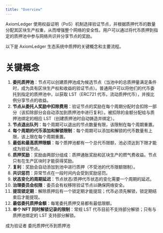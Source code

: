 ```yaml
---
title: "Overview"
---
```


AxiomLedger 使用权益证明（PoS）机制选择验证节点，并根据质押代币的数量分配其区块生产权重，从而增强整个网络的安全性。用户可以通过将代币质押到指定的质押池中参与网络共识并分享节点的奖励。

以下是 AxiomLedger 生态系统中质押的关键概念和主要流程。

# 关键概念

1. **委托质押池**：节点可以创建质押池成为候选节点（当池中的总质押量满足条件时，成为具有区块生产权和收益的验证节点）。普通用户可以将他们的代币委托到指定的质押池中，以获取 LST（ERC721 代币，流动质押代币），并按比例分享节点的收益。
2. **节点从委托人奖励中扣除费用**：验证节点的奖励在每个周期分配时会扣除一部分（该扣除部分会自动添加到质押池中进行复利）。被扣除的金额分配给与质押池绑定的相应 LST（创建质押池时自动铸造并绑定）。
3. **节点退出队列**：每个周期可以退出的节点数量有限，该限制在每个周期重置。
4. **每个周期的代币添加和解锁限制**：每个周期可以添加和解锁的代币数量有上限，该上限在每个周期重置。
5. **最低和最高质押限额**：每个质押池都有一个总代币限额，池必须达到下限才能成为验证节点。
6. **质押奖励**：奖励由两部分组成：质押通胀奖励和区块生产的燃气费收益。节点只有在生产区块时才能获得奖励。
7. **复利**：奖励会自动添加到池中进行质押（不受池的代币限额限制）。
8. **共识惩罚**：异常节点在一段时间内会受到奖励惩罚。
9. **状态变化的周期延迟**：节点状态/质押代币状态的变化需要一个周期的延迟。
10. **治理委员会权限**：委员会有权移除验证节点以确保网络安全。
11. **提现锁定期**：解除质押后有一个锁定期才能提现；代币必须先解锁，锁定期结束后才能提现。
12. **最低委托质押金额**：每笔委托质押交易都有最低限额。
13. **单个 NFT 同时解锁记录的限制**：常规 LST 代币目前不支持部分解锁；只有与质押池绑定的 LST 支持部分解锁。

<CardGroup cols={2}>
  <Card title="验证者" icon="square-1" href="./validator">
    成为验证者
  </Card>
  <Card title="委托质押" icon="square-2" href="./delegated-staking">
    委托质押代币到质押池
  </Card>
</CardGroup>